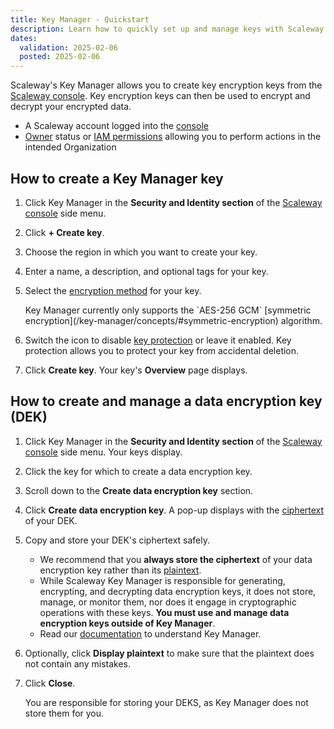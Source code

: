 ```yaml
---
title: Key Manager - Quickstart
description: Learn how to quickly set up and manage keys with Scaleway's Key Manager. Follow our step-by-step guide to create and manage keys.
dates:
  validation: 2025-02-06
  posted: 2025-02-06
---
```



Scaleway's Key Manager allows you to create key encryption keys from the [Scaleway console](https://console.scaleway.com). Key encryption keys can then be used to encrypt and decrypt your encrypted data.

<Requirements />

- A Scaleway account logged into the [console](https://console.scaleway.com)
- [Owner](/iam/concepts/#owner) status or [IAM permissions](/iam/concepts/#permission) allowing you to perform actions in the intended Organization

## How to create a Key Manager key

1. Click Key Manager in the **Security and Identity section** of the [Scaleway console](https://console.scaleway.com) side menu.
2. Click **+ Create key**.
3. Choose the region in which you want to create your key.
4. Enter a name, a description, and optional tags for your key.
5. Select the [encryption method](/key-manager/concepts/#encryption-method) for your key.

    <Message type="important">
     Key Manager currently only supports the `AES-256 GCM` [symmetric encryption](/key-manager/concepts/#symmetric-encryption) algorithm.
    </Message>
6. Switch the <Icon name="toggle" /> icon to disable [key protection](/key-manager/concepts/#key-protection) or leave it enabled.
    <Message type="note">
     Key protection allows you to protect your key from accidental deletion.
    </Message>
7. Click **Create key**. Your key's **Overview** page displays.

## How to create and manage a data encryption key (DEK)

1. Click Key Manager in the **Security and Identity section** of the [Scaleway console](https://console.scaleway.com) side menu. Your keys display.
2. Click the key for which to create a data encryption key.
3. Scroll down to the **Create data encryption key** section.
4. Click **Create data encryption key**. A pop-up displays with the [ciphertext](/key-manager/concepts/#ciphertext) of your DEK.
5. Copy and store your DEK's ciphertext safely.
    <Message type="important">
     - We recommend that you **always store the ciphertext** of your data encryption key rather than its [plaintext](/key-manager/concepts/#plaintext).
     - While Scaleway Key Manager is responsible for generating, encrypting, and decrypting data encryption keys, it does not store, manage, or monitor them, nor does it engage in cryptographic operations with these keys. **You must use and manage data encryption keys outside of Key Manager**.
     - Read our [documentation](/key-manager/reference-content/understanding-key-manager/) to understand Key Manager.
    </Message>
6. Optionally, click **Display plaintext** to make sure that the plaintext does not contain any mistakes.
    <KeyManagerPlaintextVsCiphertext />
7. Click **Close**.

    <Message type="important">
     You are responsible for storing your DEKS, as Key Manager does not store them for you.
    </Message>

